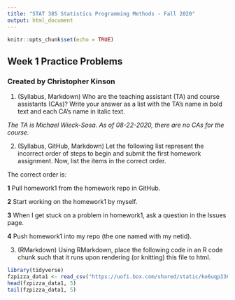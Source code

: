 ---
title: "STAT 385 Statistics Programming Methods - Fall 2020"
output: html_document
---

```{r setup, include=FALSE}
knitr::opts_chunk$set(echo = TRUE)
```

## Week 1 Practice Problems
### Created by Christopher Kinson

1. (Syllabus, Markdown) Who are the teaching assistant (TA) and course assistants (CAs)? Write your answer as a list with the TA's name in bold text and each CA's name in italic text.

*The TA is Michael Wieck-Sosa. As of 08-22-2020, there are no CAs for the course.*

2. (Syllabus, GitHub, Markdown) Let the following list represent the incorrect order of steps to begin and submit the first homework assignment. Now, list the items in the correct order.

The correct order is:

**1** Pull homework1 from the homework repo in GitHub.

**2** Start working on the homework1 by myself.

**3** When I get stuck on a problem in homework1, ask a question in the Issues page.

**4** Push homework1 into my repo (the one named with my netid).


3. (RMarkdown) Using RMarkdown, place the following code in an R code chunk such that it runs upon rendering (or knitting) this file to html.

```{r}
library(tidyverse)
fzpizza_data1 <- read_csv("https://uofi.box.com/shared/static/ko6uqp336nruywnormrp6euo9qrraigs.csv")
head(fzpizza_data1, 5)
tail(fzpizza_data1, 5)
``` 
